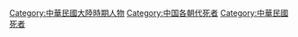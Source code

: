 [[Category:中華民國大陸時期人物|Category:中華民國大陸時期人物]]
[[Category:中国各朝代死者|Category:中国各朝代死者]]
[[Category:中華民國死者|Category:中華民國死者]]